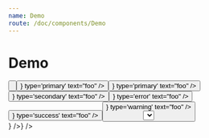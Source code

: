 ```yaml
---
name: Demo
route: /doc/components/Demo
---
```





# Demo


<Playground>
  <ThemeProvider>
    <div style={{ padding: '16px', height: '800Px' }}>
      <Button text="foo" />
      <br />
      <Button  icon={<Options />} type='primary' text="foo" />
      <br />
      <Button  icon={<Options />} type='primary' text="foo" />
      <br />
      <Button  icon={<Options />} type='secondary' text="foo" />
      <br />
      <Button  icon={<Options />} type='error' text="foo" />
      <Button  icon={<Options />} type='success' text="foo" />
      <Button  icon={<Options />} type='warning' text="foo" />
      <br />
      <div style={{ padding: '16px' }}>
        <Select
          style={{ width: '300px' }}
          onChange={(event, value) => this.setState({ selectedValue: value })}
        >
          <Flex key="none" value={null}>None</Flex>
          <Flex value={'Ava'}>
            <AvatarWithName src={'https://randomuser.me/api/portraits/women/82.jpg'} name={'Ava'} />
          </Flex>
          <Flex value={'Regina'}>
            <AvatarWithName src={'https://randomuser.me/api/portraits/women/37.jpg'} name={'Regina'} />
          </Flex>
        </Select>
      </div>
    </div>
  </ThemeProvider>
</Playground>




<Playground>
  <ThemeProvider>
     <div style={{ padding: '16px' }}>
      <ButtonMenuMultiLevel
          style={{ alignItems: 'stretch', display: 'flex' }}
          anchor={'left'}
          buttonWrapperStyle={{
            position: 'inherit',
            // fuck: 'eslint',
            height: '100%',
            alignItems: 'stretch',
            display: 'flex',
          }}
          BoxWrapperUIStyle={{
            width: 'auto',
            zIndex: 1,
          }}
          menuDescriptor={[{
            label: 'foo',
            children: [{ label: 'bar' }],
          }]}
          button={<UnstyledButton style={{ width: '32px', height: '100%', display: 'flex', alignItems: 'stretch' }} icon={<Options />} />}
        />
      </div>
  </ThemeProvider>
</Playground>

